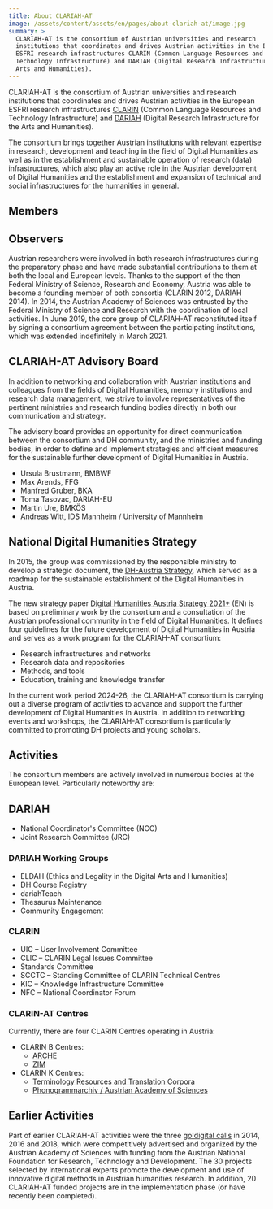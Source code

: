 ```yaml
---
title: About CLARIAH-AT
image: /assets/content/assets/en/pages/about-clariah-at/image.jpg
summary: >
  CLARIAH-AT is the consortium of Austrian universities and research
  institutions that coordinates and drives Austrian activities in the European
  ESFRI research infrastructures CLARIN (Common Language Resources and
  Technology Infrastructure) and DARIAH (Digital Research Infrastructure for the
  Arts and Humanities).
---
```

CLARIAH-AT is the consortium of Austrian universities and research institutions that coordinates and drives Austrian activities in the European ESFRI research infrastructures [CLARIN](https://www.clarin.eu/) (Common Language Resources and Technology Infrastructure) and [DARIAH](https://www.dariah.eu/) (Digital Research Infrastructure for the Arts and Humanities).

The consortium brings together Austrian institutions with relevant expertise in research, development and teaching in the field of Digital Humanities as well as in the establishment and sustainable operation of research (data) infrastructures, which also play an active role in the Austrian development of Digital Humanities and the establishment and expansion of technical and social infrastructures for the humanities in general.

## Members

<Grid layout="two-columns">
  <GridItem>
    <ImageLink link={{ discriminant: "consortium", value: "austrian-academy-of-sciences" }} src="/assets/content/assets/en/pages/about-clariah-at/austrian-academy-of-sciences.png" text="Austrian Academy of Sciences" />
  </GridItem>

  <GridItem>
    <ImageLink link={{ discriminant: "consortium", value: "austrian-national-library" }} src="/assets/content/assets/en/pages/about-clariah-at/austrian-national-library.png" text="Austrian National Library" />
  </GridItem>

  <GridItem>
    <ImageLink link={{ discriminant: "consortium", value: "university-for-continuing-education-krems" }} src="/assets/content/assets/en/pages/about-clariah-at/university-for-continuing-education-krems.png" text="University for Continuing Education Krems" />
  </GridItem>

  <GridItem>
    <ImageLink link={{ discriminant: "consortium", value: "university-of-graz" }} src="/assets/content/assets/en/pages/about-clariah-at/University of Graz.png" text="University of Graz" />
  </GridItem>

  <GridItem>
    <ImageLink link={{ discriminant: "consortium", value: "university-of-innsbruck" }} src="/assets/content/assets/en/pages/about-clariah-at/university-of-innsbruck.png" text="University of Innsbruck" />
  </GridItem>

  <GridItem>
    <ImageLink link={{ discriminant: "consortium", value: "university-of-klagenfurt" }} src="/assets/content/assets/en/pages/about-clariah-at/university-of-klagenfurt.png" text="University of Klagenfurt" />
  </GridItem>

  <GridItem>
    <ImageLink link={{ discriminant: "consortium", value: "university-of-salzburg" }} src="/assets/content/assets/en/pages/about-clariah-at/university-of-salzburg.png" text="University of Salzburg" />
  </GridItem>

  <GridItem>
    <ImageLink link={{ discriminant: "consortium", value: "university-of-vienna" }} src="/assets/content/assets/en/pages/about-clariah-at/university-of-vienna.png" text="University of Vienna" />
  </GridItem>
</Grid>

## Observers

<Grid layout="two-columns">
  <GridItem>
    <ImageLink link={{ discriminant: "consortium", value: "university-of-music-and-performing-arts-vienna" }} src="/assets/content/assets/en/pages/about-clariah-at/mdw-logo-en-blue-rgb.png" text="University of music and performing arts vienna" />
  </GridItem>
</Grid>

Austrian researchers were involved in both research infrastructures during the preparatory phase and have made substantial contributions to them at both the local and European levels. Thanks to the support of the then Federal Ministry of Science, Research and Economy, Austria was able to become a founding member of both consortia (CLARIN 2012, DARIAH 2014). In 2014, the Austrian Academy of Sciences was entrusted by the Federal Ministry of Science and Research with the coordination of local activities. In June 2019, the core group of CLARIAH-AT reconstituted itself by signing a consortium agreement between the participating institutions, which was extended indefinitely in March 2021.

## CLARIAH-AT Advisory Board

In addition to networking and collaboration with Austrian institutions and colleagues from the fields of Digital Humanities, memory institutions and research data management, we strive to involve representatives of the pertinent ministries and research funding bodies directly in both our communication and strategy.

The advisory board provides an opportunity for direct communication between the consortium and DH community, and the ministries and funding bodies, in order to define and implement strategies and efficient measures for the sustainable further development of Digital Humanities in Austria.

* Ursula Brustmann, BMBWF
* Max Arends, FFG
* Manfred Gruber, BKA
* Toma Tasovac, DARIAH-EU
* Martin Ure, BMKÖS
* Andreas Witt, IDS Mannheim / University of Mannheim

## National Digital Humanities Strategy

In 2015, the group was commissioned by the responsible ministry to develop a strategic document, the [DH-Austria Strategy](https://doi.org/10.1553/DH-AUSTRIA-STRATEGIE-2015), which served as a roadmap for the sustainable establishment of the Digital Humanities in Austria.

The new strategy paper [Digital Humanities Austria Strategy 2021+](http://gams.uni-graz.at/o:clariah.dha-strategie-2021-en) (EN) is based on preliminary work by the consortium and a consultation of the Austrian professional community in the field of Digital Humanities. It defines four guidelines for the future development of Digital Humanities in Austria and serves as a work program for the CLARIAH-AT consortium:

* Research infrastructures and networks
* Research data and repositories
* Methods, and tools
* Education, training and knowledge transfer

In the current work period 2024-26, the CLARIAH-AT consortium is carrying out a diverse program of activities to advance and support the further development of Digital Humanities in Austria. In addition to networking events and workshops, the CLARIAH-AT consortium is particularly committed to promoting DH projects and young scholars.

## Activities

The consortium members are actively involved in numerous bodies at the European level. Particularly noteworthy are:

## DARIAH

* National Coordinator's Committee (NCC)
* Joint Research Committee (JRC)

### DARIAH Working Groups

* ELDAH (Ethics and Legality in the Digital Arts and Humanities)
* DH Course Registry
* dariahTeach
* Thesaurus Maintenance
* Community Engagement

### CLARIN

* UIC – User Involvement Committee
* CLIC – CLARIN Legal Issues Committee
* Standards Committee
* SCCTC – Standing Committee of CLARIN Technical Centres
* KIC – Knowledge Infrastructure Committee
* NFC – National Coordinator Forum

### CLARIN-AT Centres

Currently, there are four CLARIN Centres operating in Austria:

* CLARIN B Centres:
  * [ARCHE](https://www.clarin.eu/blog/tour-de-clarin-clarin-b-centre-vienna-austrian-centre-digital-humanities-and-cultural-heritage)
  * [ZIM](https://www.clarin.eu/news/zim-centre-information-modelling-receives-b-centre-certification)
* CLARIN K Centres:
  * [Terminology Resources and Translation Corpora](https://trtc.univie.ac.at/)
  * [Phonogrammarchiv / Austrian Academy of Sciences](https://www.clarin.eu/blog/tour-de-clarin-phonogrammarchiv-austrian-academy-sciences-clarin-knowledge-centre)

## Earlier Activities

Part of earlier CLARIAH-AT activities were the three [go!digital calls](https://www.oeaw.ac.at/foerderungen/godigital) in 2014, 2016 and 2018, which were competitively advertised and organized by the Austrian Academy of Sciences with funding from the Austrian National Foundation for Research, Technology and Development. The 30 projects selected by international experts promote the development and use of innovative digital methods in Austrian humanities research. In addition, 20 CLARIAH-AT funded projects are in the implementation phase (or have recently been completed).
